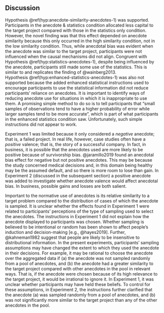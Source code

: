 ## Discussion

Hypothesis \@ref(hyp:anecdote-similarity-anecdotes-1) was supported.
Participants in the anecdote & statistics condition allocated less capital to
the target project compared with those in the statistics only condition.
However, the novel finding was that this effect depended on anecdote similarity
because this only occurred in the high similarity condition, not in the low
similarity condition. Thus, while anecdotal bias was evident when the anecdote
was similar to the target project, participants were not influenced when the
causal mechanisms did not align. Congruent with
Hypothesis \@ref(hyp:statistics-anecdotes-1), despite being influenced by the
anecdote, participants still made some use of the statistics. This is similar to
and replicates the finding of @wainberg2013.
Hypothesis \@ref(hyp:enhanced-statistics-anecdotes-1) was also not supported
because the added enhanced statistical instructions used to encourage
participants to use the statistical information did not reduce participants'
reliance on anecdotes. It is important to identify ways of reducing anecdote use
for situations in which it is inappropriate to use them. A promising simple
method to do so is to tell participants that "small samples of observations tend
to have a higher probability of error while larger samples tend to be more
accurate", which is part of what participants in the enhanced statistics
condition saw. Unfortunately, such simple instructions did not appear to work.

Experiment 1 was limited because it only considered a *negative* anecdote; that
is, a failed project. In real life, however, case studies often have a
*positive* valence; that is, the story of a successful company. In fact, in
business, it is possible that the anecdotes used are more likely to be positive
because of survivorship bias. @jaramillo2019 found an anecdotal bias effect for
negative but not positive anecdotes. This may be because the study concerned
medical decisions and, in this domain being healthy may be the assumed default,
and so there is more room to lose than gain. In Experiment 2 (discussed in the
subsequent section) a positive anecdote was added to investigate whether
anecdote valence would affect anecdotal bias. In business, possible gains and
losses are both salient.

Important to the normative use of anecdotes is its relative similarity to a
target problem compared to the distribution of cases of which the anecdote is
sampled. It is unclear whether the effects found in Experiment 1 were related to
participants' perceptions of the type of sampling used to select the anecdotes.
The instructions in Experiment 1 did not explain how the anecdote displayed to
participants was chosen. Whether sampling is believed to be intentional or
random has been shown to affect people's induction and decision-making [e.g.,
@hayes2019]. Further, @kahneman1982 suggest that people are likely
to be insensitive to distributional information. In the present experiments,
participants' sampling assumptions may have changed the extent to which they
used the anecdote in their decisions. For example, it may be rational to choose
the anecdote over the aggregated data if (a) the anecdote was not sampled
randomly from a pool of anecdotes, and (b) the anecdote had a greater similarity
to the target project compared with other anecdotes in the pool in relevant
ways. That is, if the anecdote were chosen because of its high relevance to the
target project, it would be irrational to ignore it. In Experiment 1, it was
unclear whether participants may have held these beliefs. To control for these
assumptions, in Experiment 2, the instructions further clarified that the
anecdote (a) was sampled randomly from a pool of anecdotes, and (b) was not
significantly more similar to the target project than any of the other anecdotes
in the pool.

